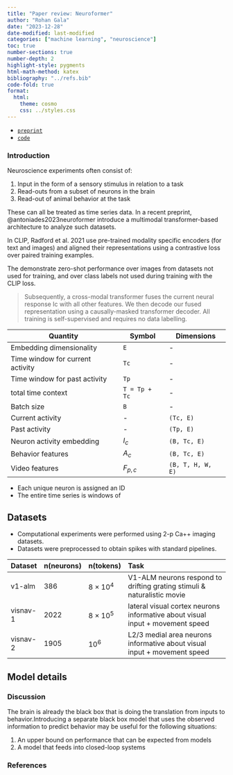 ```yaml
---
title: "Paper review: Neuroformer"
author: "Rohan Gala"
date: "2023-12-28"
date-modified: last-modified
categories: ["machine learning", "neuroscience"]
toc: true
number-sections: true
number-depth: 2
highlight-style: pygments
html-math-method: katex
bibliography: "../refs.bib"
code-fold: true
format:
  html:
    theme: cosmo
    css: ../styles.css
---
```


 - [`preprint`](https://ar5iv.labs.arxiv.org/html/2311.00136)
 - [`code`](https://github.com/a-antoniades/Neuroformer)

### Introduction

Neuroscience experiments often consist of:

1. Input in the form of a sensory stimulus in relation to a task
2. Read-outs from a subset of neurons in the brain
3. Read-out of animal behavior at the task

These can all be treated as time series data. In a recent preprint, @antoniades2023neuroformer introduce a multimodal transformer-based architecture to analyze such datasets.

In CLIP, Radford et al. 2021 use pre-trained modality specific encoders (for text and images) and aligned their representations using a contrastive loss over paired training examples.

The demonstrate zero-shot performance over images from datasets not used for training, and over class labels not used during training with the CLIP loss. 


> Subsequently, a cross-modal transformer fuses the current neural response Ic with all other features. We then decode our fused representation using a causally-masked transformer decoder. All training is self-supervised and requires no data labelling.





|Quantity                         | Symbol      | Dimensions      |
|---                              |---          |---              |
|Embedding dimensionality         | `E`         | -               |
|Time window for current activity | `Tc`        | -               |
|Time window for past activity    | `Tp`        | -               |
|total time context               | `T = Tp + Tc` | -             |
|Batch size                       | `B`         | -               |
|Current activity                 | -           |`(Tc, E)`        |
|Past activity                    | -           |`(Tp, E)`        |
|Neuron activity embedding        |$I_{c}$      |`(B, Tc, E)`     |
|Behavior features                |$A_{c}$      |`(B, Tc, E)`     |
|Video features                   |$F_{p,c}$    |`(B, T, H, W, E)`|

 - Each unique neuron is assigned an ID
 - The entire time series is windows of

## Datasets


 - Computational experiments were performed using 2-p Ca++ imaging datasets. 
 - Datasets were preprocessed to obtain spikes with standard pipelines. 

| Dataset    | n(neurons)| n(tokens)          | Task                 |
|:-----      |:-----     |:-----              |:-------------------- |
| v1-alm     | 386       | 8 × 10<sup>4</sup> | V1-ALM neurons respond to drifting grating stimuli & naturalistic movie       |
| visnav-1   | 2022      | 8 × 10<sup>5</sup> | lateral visual cortex neurons informative about visual input + movement speed |
| visnav-2   | 1905      | 10<sup>6</sup>     | L2/3 medial area neurons informative about visual input + movement speed      |

## Model details
 

### Discussion

The brain is already the black box that is doing the translation from inputs to behavior.Introducing a separate black box model that uses the observed information to predict behavior may be useful for the following situations:

1. An upper bound on performance that can be expected from models
2. A model that feeds into closed-loop systems



### References

::: {#refs}
:::
